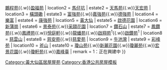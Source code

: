 {{香港居屋屋苑
| district = 黃大仙區
| location1 = [[竹園]]
| estate1 = [[翠竹花園]]{{.w}}[[鵬程苑]]{{.w}}[[盈福苑]]
| location2 = [[馬仔坑]]
| estate2 = [[天馬苑]]{{.w}}[[天宏苑]]
| location3 = [[橫頭磡]]
| estate3 = [[橫頭磡邨|富強苑]]{{.w}}[[橫頭磡邨|嘉強苑]]{{.w}}[[橫頭磡邨|德強苑]]
| location4 = [[樂富]]
| estate4 = [[樂富邨|康強苑]]
| location5 = [[黃大仙 (香港地方)|黃大仙]]
| estate5 = [[啟德花園]]
| location6 = [[新蒲崗]]
| estate6 = [[景泰苑]]{{.w}}[[采頤花園]]
| location7 = [[鑽石山]]
| estate7 = [[鳳德邨|鳳鑽苑]]{{.w}}[[鳳德邨|鳳禮苑]]{{.w}}[[悅庭軒]]{{.w}}[[龍蟠苑]]{{.w}}[[啟翔苑]]<sup>1</sup>{{.w}}[[啟鑽苑]]<sup>1</sup>
| location8 = [[慈雲山]]
| estate8 = [[慈安苑]]{{.w}}[[慈愛苑]]
| location9 = [[牛池灣]]
| estate9 = [[彩峰苑]]
| location10 = [[斧山]]
| estate10 = [[瓊山苑]]{{.w}}[[新麗花園]]{{.w}}[[瓊麗苑]]{{.w}}[[宏景花園]]{{.w}}[[瓊軒苑]]{{.w}}[[嘉峰臺]] 
| remark = 1：正在興建中                         
}}<includeonly>[[Category:黃大仙區居屋屋苑]]</includeonly><noinclude>[[Category:香港公共房屋模板]]</noinclude>